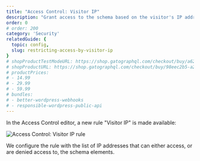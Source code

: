 ```yaml
---
title: "Access Control: Visitor IP"
description: "Grant access to the schema based on the visitor's IP address."
order: 0
# order: 200
category: 'Security'
relatedGuide: {
  topic: config,
  slug: restricting-access-by-visitor-ip
}
# shopProductTestModeURL: https://shop.gatographql.com/checkout/buy/a62a717d-d0b7-4b9d-ad1b-c3ca0bdaca45
# shopProductURL: https://shop.gatographql.com/checkout/buy/98eec2b5-a2a5-41a6-b962-6360ffe929b5
# productPrices:
# - 14.99
# - 29.99
# - 59.99
# bundles:
# - better-wordpress-webhooks
# - responsible-wordpress-public-api
---
```


In the Access Control editor, a new rule "Visitor IP" is made available:

![Access Control: Visitor IP rule](/assets/extensions/upstream-pro/acl-rule-visitor-ip.png "Access Control: Visitor IP rule")

We configure the rule with the list of IP addresses that can either access, or are denied access to, the schema elements.
